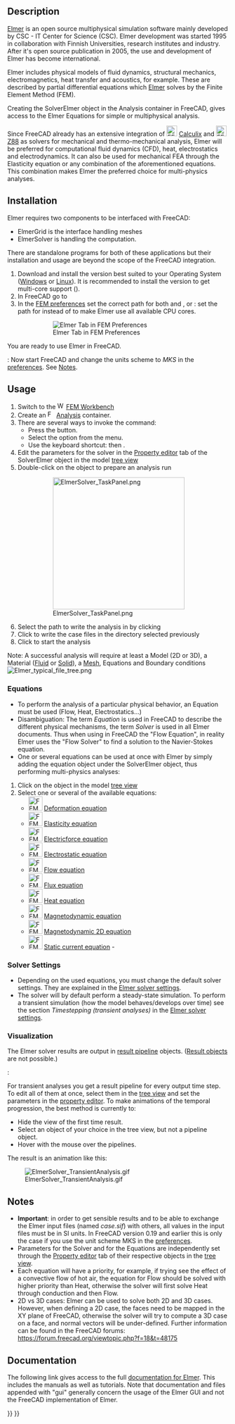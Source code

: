 <languages/>

{{Docnav
|[[FEM_SolverCalculixCcxtools|Solver CalculiX Standard]]
|[[FEM_SolverMystran|Solver Mystran]]
|[[FEM_Workbench|FEM]]
|IconL=FEM_SolverCalculixCcxtools.svg
|IconR=FEM_SolverMystran.svg
|IconC=Workbench_FEM.svg
}}

{{GuiCommand
|Name=FEM SolverElmer
|MenuLocation=Solver → Solver Elmer
|Workbenches=[[FEM_Workbench|FEM]]
|Shortcut={{KEY|S}} {{KEY|E}}
|SeeAlso=[[FEM_SolverElmer_SolverSettings|FEM SolverElmer SolverSettings]], [[FEM_SolverCalculixCcxtools|FEM Solver CalculixCxxtools]], [[FEM_SolverZ88|FEM Solver Z88]], [[FEM_tutorial|FEM tutorial]]
}}

==Description==

[https://www.elmerfem.org Elmer] is an open source multiphysical simulation software mainly developed by CSC - IT Center for Science (CSC). Elmer development was started 1995 in collaboration with Finnish Universities, research institutes and industry. After it's open source publication in 2005, the use and development of Elmer has become international.

Elmer includes physical models of fluid dynamics, structural mechanics, electromagnetics, heat transfer and acoustics, for example. These are described by partial differential equations which [https://www.csc.fi/web/elmer Elmer] solves by the Finite Element Method (FEM).

Creating the SolverElmer object in the Analysis container in FreeCAD, gives access to the Elmer Equations for simple or multiphysical analysis.

Since FreeCAD already has an extensive integration of [[Image:FEM_SolverCalculiX.svg|24px|link=FEM_SolverCalculixCcxtools]] [[FEM_SolverCalculixCcxtools|Calculix]] and [[Image:FEM_SolverZ88.svg|24px|link=FEM_SolverZ88]] [[FEM_SolverZ88|Z88]] as solvers for mechanical and thermo-mechanical analysis, Elmer will be preferred for computational fluid dynamics (CFD), heat, electrostatics and electrodynamics. It can also be used for mechanical FEA through the Elasticity equation or any combination of the aforementioned equations. This combination makes Elmer the preferred choice for multi-physics analyses.

==Installation==

Elmer requires two components to be interfaced with FreeCAD:
* ElmerGrid is the interface handling meshes
* ElmerSolver is handling the computation. 
There are standalone programs for both of these applications but their installation and usage are beyond the scope of the FreeCAD integration.

# Download and install the version best suited to your Operating System ([https://www.nic.funet.fi/pub/sci/physics/elmer/bin/windows/ Windows] or [https://www.nic.funet.fi/pub/sci/physics/elmer/bin/linux/Readme1st.txt Linux]). It is recommended to install the {{incode|mpi}} version to get multi-core support ({{Version|0.21}}).
# In FreeCAD go to {{MenuCommand|Edit → Preferences → FEM → Elmer}}
# In the [[FEM_Preferences#Elmer|FEM preferences]] set the correct path for both {{incode|ElmerGrid}} and {{incode|ElmerSolver}}, or {{VersionPlus|0.21}}: set the path for {{incode|ElmerSolver_mpi}} instead of {{incode|ElmerSolver}} to make Elmer use all available CPU cores.
#: [[Image:Preferences-ElmerPath.png|Elmer Tab in FEM Preferences]]
#: {{Caption|Elmer preferences dialog menu showing fields to locate important Elmer binaries on Windows OS}}

You are ready to use Elmer in FreeCAD.

{{VersionMinus|0.19}}: Now start FreeCAD and change the units scheme to ''MKS'' in the [[Preferences_Editor#Units|preferences]]. See [[#Notes|Notes]].

==Usage==

# Switch to the [[Image:Workbench_FEM.svg|16px]] [[FEM_Workbench|FEM Workbench]]
# Create an [[Image:FEM_Analysis.svg|16px]] [[FEM_Analysis|Analysis]] container.
# There are several ways to invoke the command:
#* Press the {{Button|[[Image:FEM_SolverElmer.svg|16px]] [[FEM_SolverElmer|Solver Elmer]]}} button.
#* Select the {{MenuCommand|Solve → [[Image:FEM_SolverElmer.svg|16px]] Solver Elmer}} option from the menu.
#* Use the keyboard shortcut: {{KEY|S}} then {{KEY|E}}.
# Edit the parameters for the solver in the [[Property_editor|Property editor]] {{Button|Data}} tab of the SolverElmer object in the model [[Tree_view|tree view]]
# Double-click on the {{KEY|[[Image:FEM_SolverElmer.svg|16px]] SolverElmer}} object to prepare an analysis run
#: [[Image:ElmerSolver TaskPanel.png|300px]]
#: {{Caption|Dialog box to run an Elmer analysis}}
# Select the path to write the analysis in by clicking {{Button|...}}
# Click {{Button|Write}} to write the case files in the directory selected previously
# Click {{Button|Run}} to start the analysis

Note: A successful analysis will require at least a Model (2D or 3D), a Material ([[FEM_MaterialFluid|Fluid]] or [[FEM_MaterialSolid|Solid]]), a [[FEM_MeshGmshFromShape|Mesh]], Equations and Boundary conditions 
[[Image:Elmer typical file tree.png]]
{{Caption|Example of a [[Tree_view|tree view]] once a Solver for Elmer is activated}}

===Equations===

* To perform the analysis of a particular physical behavior, an Equation must be used (Flow, Heat, Electrostatics...)
* Disambiguation: The term ''Equation'' is used in FreeCAD to describe the different physical mechanisms, the term ''Solver'' is used in all Elmer documents. Thus when using in FreeCAD the "Flow Equation", in reality Elmer uses the "Flow Solver" to find a solution to the Navier-Stokes equation.
* One or several equations can be used at once with Elmer by simply adding the equation object under the SolverElmer object, thus performing multi-physics analyses:

# Click on the {{KEY|[[Image:FEM_SolverElmer.svg|22px]] SolverElmer}} object in the model [[Tree_view|tree view]]
# Select one or several of the available equations:
#* [[Image:FEM_EquationDeformation.svg|32px]] [[FEM_EquationDeformation|Deformation equation]]
#* [[Image:FEM_EquationElasticity.svg|32px]] [[FEM_EquationElasticity|Elasticity equation]]
#* [[Image:FEM_EquationElectricforce.svg|32px]] [[FEM_EquationElectricforce|Electricforce equation]]
#* [[Image:FEM_EquationElectrostatic.svg|32px]] [[FEM_EquationElectrostatic|Electrostatic equation]]
#* [[Image:FEM_EquationFlow.svg|32px]] [[FEM_EquationFlow|Flow equation]]
#* [[Image:FEM_EquationFlux.svg|32px]] [[FEM_EquationFlux|Flux equation]]
#* [[Image:FEM_EquationHeat.svg|32px]] [[FEM_EquationHeat|Heat equation]]
#* [[Image:FEM_EquationMagnetodynamic.svg|32px]] [[FEM_EquationMagnetodynamic|Magnetodynamic equation]]
#* [[Image:FEM_EquationMagnetodynamic2D.svg|32px]] [[FEM_EquationMagnetodynamic2D|Magnetodynamic 2D equation]]
#* [[Image:FEM_EquationStaticCurrent.svg|32px]] [[FEM_EquationStaticCurrent|Static current equation]] - {{Version|1.1}}

===Solver Settings===

* Depending on the used equations, you must change the default solver settings. They are explained in the [[FEM_SolverElmer_SolverSettings|Elmer solver settings]].
* The solver will by default perform a steady-state simulation. To perform a transient simulation (how the model behaves/develops over time) see the section ''Timestepping (transient analyses)'' in the [[FEM_SolverElmer_SolverSettings#Timestepping_(transient_analyses)|Elmer solver settings]].

===Visualization===

The Elmer solver results are output in [[FEM_PostPipelineFromResult|result pipeline]] objects. ([[FEM_ResultShow|Result objects]] are not possible.)

{{Version|0.21}}:

For transient analyses you get a result pipeline for every output time step. To edit all of them at once, select them in the [[Tree_view|tree view]] and set the parameters in the [[property editor]].
To make animations of the temporal progression, the best method is currently to:
* Hide the view of the first time result.
* Select an object of your choice in the tree view, but not a pipeline object.
* Hover with the mouse over the pipelines.

The result is an animation like this:

[[Image:ElmerSolver_TransientAnalysis.gif]]

==Notes==

* '''Important''': in order to get sensible results and to be able to exchange the Elmer input files (named ''case.sif'') with others, all values in the input files must be in SI units. In FreeCAD version 0.19 and earlier this is only the case if you use the unit scheme MKS in the [[Preferences_Editor#Units|preferences]].
* Parameters for the Solver and for the Equations are independently set through the [[Property_editor|Property editor]] {{KEY|Data}} tab of their respective objects in the [[Tree_view|tree view]].
* Each equation will have a priority, for example, if trying see the effect of a convective flow of hot air, the equation for Flow should be solved with higher priority than Heat, otherwise the solver will first solve Heat through conduction and then Flow.
* 2D vs 3D cases: Elmer can be used to solve both 2D and 3D cases. However, when defining a 2D case, the faces need to be mapped in the XY plane of FreeCAD, otherwise the solver will try to compute a 3D case on a face, and normal vectors will be under-defined. Further information can be found in the FreeCAD forums: https://forum.freecad.org/viewtopic.php?f=18&t=48175

==Documentation==

The following link gives access to the full [https://www.nic.funet.fi/pub/sci/physics/elmer/doc/ documentation for Elmer]. This includes the manuals as well as tutorials. Note that documentation and files appended with "gui" generally concern the usage of the Elmer GUI and not the FreeCAD implementation of Elmer.


{{Docnav
|[[FEM_SolverCalculixCcxtools|Solver CalculiX Standard]]
|[[FEM_SolverMystran|Solver Mystran]]
|[[FEM_Workbench|FEM]]
|IconL=FEM_SolverCalculixCcxtools.svg
|IconR=FEM_SolverMystran.svg
|IconC=Workbench_FEM.svg
}}

{{FEM Tools navi{{#translation:}}}}
{{Userdocnavi{{#translation:}}}}